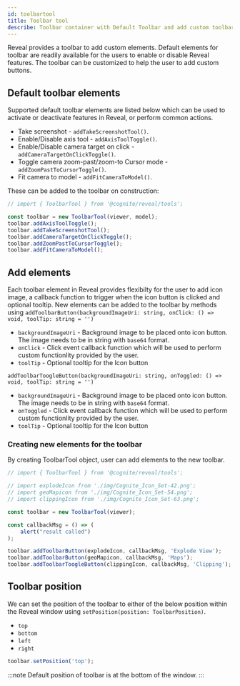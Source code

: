 ```yaml
---
id: toolbartool
title: Toolbar tool
describe: Toolbar container with Default Toolbar and add custom toolbar items to access features within Reveal. 
---
```



Reveal provides a toolbar to add custom elements. Default elements for toolbar are readily available for the users to enable or disable Reveal features. The toolbar can be customized to help the user to add custom buttons.

<DemoWrapper name="Cognite3DViewerDemo" />

## Default toolbar elements
Supported default toolbar elements are listed below which can be used to activate or deactivate features in Reveal, or perform common actions.
- Take screenshot - `addTakeScreenshotTool()`.
- Enable/Disable axis tool - `addAxisToolToggle()`.
- Enable/Disable camera target on click - `addCameraTargetOnClickToggle()`.
- Toggle camera zoom-past/zoom-to Cursor mode - `addZoomPastToCursorToggle()`.
- Fit camera to model - `addFitCameraToModel()`.

These can be added to the toolbar on construction:

```js runnable
// import { ToolbarTool } from '@cognite/reveal/tools';

const toolbar = new ToolbarTool(viewer, model);
toolbar.addAxisToolToggle();
toolbar.addTakeScreenshotTool();
toolbar.addCameraTargetOnClickToggle();
toolbar.addZoomPastToCursorToggle();
toolbar.addFitCameraToModel();
```

## Add elements
Each toolbar element in Reveal provides flexibilty for the user to add icon image, a callback function to trigger when the icon button is clicked and optional tooltip.
New elements can be added to the toolbar by methods using
`addToolbarButton(backgroundImageUri: string, onClick: () => void, toolTip: string = '')`
- `backgroundImageUri` - Background image to be placed onto icon button. The image needs to be in string with `base64` format.
- `onClick` - Click event callback function which will be used to perform custom functionlity provided by the user.
- `toolTip` - Optional tooltip for the Icon button

`addToolbarToogleButton(backgroundImageUri: string, onToggled: () => void, toolTip: string = '')`
- `backgroundImageUri` - Background image to be placed onto icon button. The image needs to be in string with `base64` format.
- `onToggled` - Click event callback function which will be used to perform custom functionlity provided by the user.
- `toolTip` - Optional tooltip for the Icon button

### Creating new elements for the toolbar
By creating ToolbarTool object, user can add elements to the new toolbar.

```jsx
// import { ToolbarTool } from '@cognite/reveal/tools';

// import explodeIcon from './img/Cognite_Icon_Set-42.png';
// import geoMapicon from './img/Cognite_Icon_Set-54.png';
// import clippingIcon from './img/Cognite_Icon_Set-63.png';

const toolbar = new ToolbarTool(viewer);

const callbackMsg = () => (
    alert("result called")
);

toolbar.addToolbarButton(explodeIcon, callbackMsg, 'Explode View');
toolbar.addToolbarButton(geoMapicon, callbackMsg, 'Maps');
toolbar.addToolbarToogleButton(clippingIcon, callbackMsg, 'Clipping');
```

## Toolbar position
We can set the position of the toolbar to either of the below position within the Reveal window using `setPosition(position: ToolbarPosition)`.
- `top`
- `bottom`
- `left`
- `right`

```jsx
toolbar.setPosition('top');
```
:::note
Default position of toolbar is at the bottom of the window.
:::